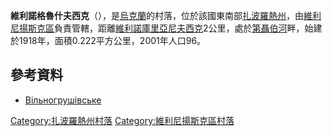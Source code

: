 {{coord|47|57|37|N|35|13|16|E|scale:30000|display=title}}

'''維利諾格魯什夫西克'''（{{lang-uk|Вільногрушівське}}），是[[烏克蘭|烏克蘭]]的村落，位於該國東南部[[扎波羅熱州|扎波羅熱州]]，由[[維利尼揚斯克區|維利尼揚斯克區]]負責管轄，距離[[維利諾庫里亞尼夫西克|維利諾庫里亞尼夫西克]]2公里，處於[[第聶伯河|第聶伯河]]畔，始建於1918年，面積0.222平方公里，2001年人口96。

==參考資料==
*[http://gska2.rada.gov.ua/pls/z7502/A005?rdat1=02.01.2008&rf7571=12106 Вільногрушівське]{{dead link|date=2018年4月 |bot=InternetArchiveBot |fix-attempted=yes }}

[[Category:扎波羅熱州村落|Category:扎波羅熱州村落]]
[[Category:維利尼揚斯克區村落|Category:維利尼揚斯克區村落]]


{{Zaporizhia-geo-stub}}